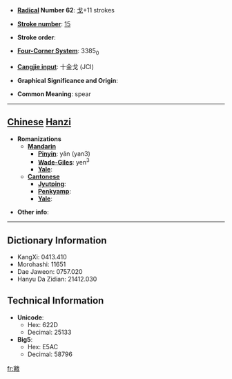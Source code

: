 * '''[[Wiktionary:Chinese radical index| Radical]] Number 62''': [[Wiktionary:Chinese radical index 戈|戈]]+11 strokes

* '''[[Wiktionary:Chinese total strokes index|Stroke number]]''': [[Wiktionary:Chinese total strokes index 15|15]]

* '''Stroke order''': 

* '''[[Wiktionary:Chinese four corner index|Four-Corner System]]''': 3385<sub>0</sub>

* '''[[Wiktionary:Chinese Cangjie index|Cangjie input]]''': 十金戈 (JCI)

* '''Graphical Significance and Origin''': 

* '''Common Meaning''': spear

----

== [[Chinese]] [[Hanzi]] ==

* '''Romanizations'''
** '''[[Mandarin]]'''
*** '''[[Pinyin]]''': yǎn (yan3)
*** '''[[Wade-Giles]]''': yen<sup>3</sup>
*** '''[[Yale]]''': 
** '''[[Cantonese]]'''
*** '''[[Jyutping]]''':
*** '''[[Penkyamp]]''': 
*** '''[[Yale]]''': 

* '''Other info''': 

----

== Dictionary Information ==

* KangXi: 0413.410
* Morohashi: 11651
* Dae Jaweon: 0757.020
* Hanyu Da Zidian: 21412.030

== Technical Information ==

* '''Unicode''':
** Hex: 622D
** Decimal: 25133
* '''Big5''':
** Hex: E5AC
** Decimal: 58796

[[fr:戭]]